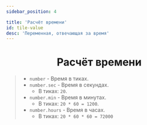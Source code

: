 ```yaml
---
sidebar_position: 4

title: 'Расчёт времени'
id: tile-value
desc: 'Переменная, отвечающая за время'
---
```


<div align="center">

# Расчёт времени

</div>

> - `number` - Время в тиках.
> - `number.sec` - Время в секундах.
>   - В тиках: `20`.
> - `number.min` - Время в минутах.
>   - В тиках: `20 * 60 = 1200`.
> - `number.hours` - Время в часах.
>   - В тиках: `20 * 60 * 60 = 72000`